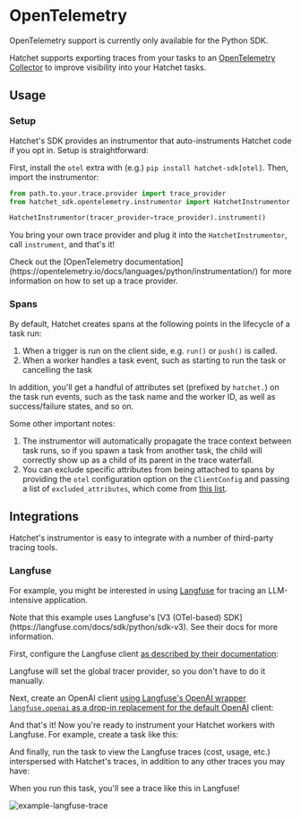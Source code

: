 
# OpenTelemetry

<Callout type="info" emoji="🪓">
  OpenTelemetry support is currently only available for the Python SDK.
</Callout>

Hatchet supports exporting traces from your tasks to an [OpenTelemetry Collector](https://opentelemetry.io/docs/collector/) to improve visibility into your Hatchet tasks.

## Usage

### Setup

Hatchet's SDK provides an instrumentor that auto-instruments Hatchet code if you opt in. Setup is straightforward:

First, install the `otel` extra with (e.g.) `pip install hatchet-sdk[otel]`. Then, import the instrumentor:

```python
from path.to.your.trace.provider import trace_provider
from hatchet_sdk.opentelemetry.instrumentor import HatchetInstrumentor

HatchetInstrumentor(tracer_provider=trace_provider).instrument()
```

You bring your own trace provider and plug it into the `HatchetInstrumentor`, call `instrument`, and that's it!

<Callout type="info" emoji="🔭">
  Check out the [OpenTelemetry
  documentation](https://opentelemetry.io/docs/languages/python/instrumentation/)
  for more information on how to set up a trace provider.
</Callout>

### Spans

By default, Hatchet creates spans at the following points in the lifecycle of a task run:

1. When a trigger is run on the client side, e.g. `run()` or `push()` is called.
2. When a worker handles a task event, such as starting to run the task or cancelling the task

In addition, you'll get a handful of attributes set (prefixed by `hatchet.`) on the task run events, such as the task name and the worker ID, as well as success/failure states, and so on.

Some other important notes:

1. The instrumentor will automatically propagate the trace context between task runs, so if you spawn a task from another task, the child will correctly show up as a child of its parent in the trace waterfall.
2. You can exclude specific attributes from being attached to spans by providing the `otel` configuration option on the `ClientConfig` and passing a list of `excluded_attributes`, which come from [this list](https://github.com/hatchet-dev/hatchet/blob/main/sdks/python/hatchet_sdk/utils/opentelemetry.py).

## Integrations

Hatchet's instrumentor is easy to integrate with a number of third-party tracing tools.

### Langfuse

For example, you might be interested in using [Langfuse](https://langfuse.com/) for tracing an LLM-intensive application.

<Callout type="warning" emoji="⚠️">
  Note that this example uses Langfuse's [V3 (OTel-based)
  SDK](https://langfuse.com/docs/sdk/python/sdk-v3). See their docs for more
  information.
</Callout>

First, configure the Langfuse client [as described by their documentation](https://langfuse.com/docs/opentelemetry/example-python-sdk):

<Snippet
  src={snippets.python.opentelemetry_instrumentation.langfuse.client.configure_langfuse}
/>

Langfuse will set the global tracer provider, so you don't have to do it manually.

Next, create an OpenAI client [using Langfuse's OpenAI wrapper `langfuse.openai` as a drop-in replacement for the default OpenAI](https://langfuse.com/docs/integrations/openai/python/get-started) client:

<Snippet
  src={snippets.python.opentelemetry_instrumentation.langfuse.client.create_open_ai_client}
/>

And that's it! Now you're ready to instrument your Hatchet workers with Langfuse. For example, create a task like this:

<Snippet
  src={snippets.python.opentelemetry_instrumentation.langfuse.worker.task}
/>

And finally, run the task to view the Langfuse traces (cost, usage, etc.) interspersed with Hatchet's traces, in addition to any other traces you may have:

<Snippet
  src={snippets.python.opentelemetry_instrumentation.langfuse.trigger.trigger_task}
/>

When you run this task, you'll see a trace like this in Langfuse!

<img
  src="/langfuse-trace.png"
  alt="example-langfuse-trace"
  className="max-w-full mx-auto my-8"
/>
